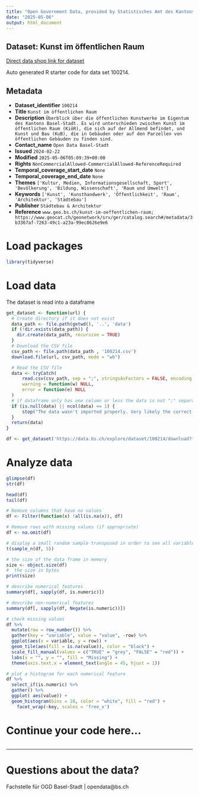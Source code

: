 ```yaml
---
title: "Open Government Data, provided by Statistisches Amt des Kantons Basel-Stadt - Fachstelle OGD"
date: "2025-05-06"
output: html_document
---
```


## Dataset: Kunst im öffentlichen Raum

[Direct data shop link for dataset](https://data.bs.ch/explore/dataset/100214)

Auto generated R starter code for data set 100214.

## Metadata

- **Dataset_identifier** `100214`
- **Title** `Kunst im öffentlichen Raum`
- **Description** `Überblick über die öffentlichen Kunstwerke im Eigentum des Kantons Basel-Stadt. Es wird unterschieden zwischen Kunst im öffentlichen Raum (KiöR), die sich auf der Allmend befindet, und Kunst und Bau (KuB), die in Gebäuden oder auf den Parzellen von öffentlichen Gebäuden zu finden sind.`
- **Contact_name** `Open Data Basel-Stadt`
- **Issued** `2024-02-22`
- **Modified** `2025-05-06T05:09:39+00:00`
- **Rights** `NonCommercialAllowed-CommercialAllowed-ReferenceRequired`
- **Temporal_coverage_start_date** `None`
- **Temporal_coverage_end_date** `None`
- **Themes** `['Kultur, Medien, Informationsgesellschaft, Sport', 'Bevölkerung', 'Bildung, Wissenschaft', 'Raum und Umwelt']`
- **Keywords** `['Kunst', 'Kunsthandwerk', 'Öffentlichkeit', 'Raum', 'Architektur', 'Städtebau']`
- **Publisher** `Städtebau & Architektur`
- **Reference** `www.geo.bs.ch/kunst-im-oeffentlichen-raum; https://www.geocat.ch/geonetwork/srv/ger/catalog.search#/metadata/3b3367af-7263-49c1-a23a-99ec8626e9e6`


# Load packages

```r

library(tidyverse)
```

# Load data

The dataset is read into a dataframe

```r
get_dataset <- function(url) {
  # Create directory if it does not exist
  data_path <- file.path(getwd(), '..', 'data')
  if (!dir.exists(data_path)) {
    dir.create(data_path, recursive = TRUE)
  }
  # Download the CSV file
  csv_path <- file.path(data_path , '100214.csv')
  download.file(url, csv_path, mode = "wb")

  # Read the CSV file
  data <- tryCatch(
      read.csv(csv_path, sep = ";", stringsAsFactors = FALSE, encoding = "UTF-8"),
      warning = function(w) NULL,
      error = function(e) NULL
  )
  # if dataframe only has one column or less the data is not ";" separated
  if (is.null(data) || ncol(data) <= 1) {
      stop("The data wasn't imported properly. Very likely the correct separator couldn't be found.\nPlease check the dataset manually and adjust the code.")
  }
  return(data)
}
```

```r

df <- get_dataset('https://data.bs.ch/explore/dataset/100214/download?format=csv&timezone=Europe%2FZurich')

```

# Analyze data

```r

glimpse(df)
str(df)

head(df)
tail(df)

```

```r
# Remove columns that have no values
df <- Filter(function(x) !all(is.na(x)), df)

# Remove rows with missing values (if appropriate)
df <- na.omit(df)
```

```r
# display a small random sample transposed in order to see all variables
t(sample_n(df, 5))
```

```r
# the size of the data frame in memory
size <- object.size(df)
#  the size in bytes
print(size)
```

```r
# describe numerical features
summary(df[, sapply(df, is.numeric)])
```

```r
# describe non-numerical features
summary(df[, sapply(df, Negate(is.numeric))])
```

```r
# check missing values
df %>%
  mutate(row = row_number()) %>%
  gather(key = "variable", value = "value", -row) %>%
  ggplot(aes(x = variable, y = row)) +
  geom_tile(aes(fill = is.na(value)), color = "black") +
  scale_fill_manual(values = c("TRUE" = "grey", "FALSE" = "red")) +
  labs(x = "", y = "", fill = "Missing") +
  theme(axis.text.x = element_text(angle = 45, hjust = 1))
```

```r
# plot a histogram for each numerical feature
df %>%
  select_if(is.numeric) %>%
  gather() %>%
  ggplot( aes(value)) +
  geom_histogram(bins = 10, color = "white", fill = "red") +
    facet_wrap(~key, scales = 'free_x')
```

# Continue your code here...

```r

```
------------------------------------------------------------------------

# Questions about the data?

Fachstelle für OGD Basel-Stadt | opendata@bs.ch
